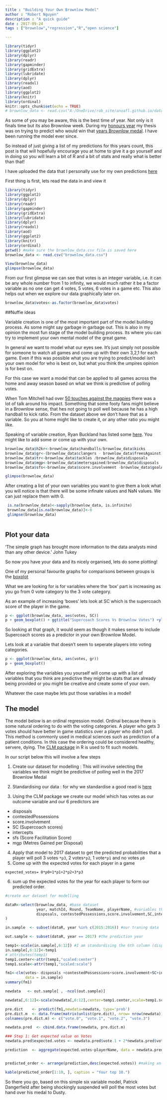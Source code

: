 ```yaml
---
title : "Building Your Own Brownlow Model"
author : "Robert Nguyen"
description : "A quick guide"
date : 2017-09-24
tags : ["brownlow","regression","R","open science"]

---
```


```r
library(tidyr)
library(ggplot2)
library(dplyr)
library(readr)
library(gapminder)
library(gridExtra)
library(lubridate)
library(dplyr)
library(readxl)
library(aod)
library(ggplot2)
library(knitr)
library(ordinal)
knitr::opts_chunk$set(echo = TRUE)
# brownlow_data <- read.csv("A:/OneDrive/rob_site/anoafl.github.io/data/brownlow_data.csv")

```

As some of you may be aware, this is the best time of year. Not only is it finals time but its also Brownlow week. 
During my [honours year](http://www.maths.uwa.edu.au/students/honours) my thesis was on trying to predict who would win that [years Brownlow medal](http://www.theage.com.au/afl/brownlow-medal/perth-students-mathematical-model-to-predict-afl-brownlow-winner-20140921-10k3k1.html). I have been running the model ever since. 

So instead of just giving a list of my predictions for this years count, this post is that will hopefully encourage you at home to give it a go yourself and in doing so you will learn a bit of R and a bit of stats and really what is better than that!

I have uploaded the data that I personally use for my own predictions [here](https://drive.google.com/open?id=0B2903kNbc39dUjNUWkl2V1ZXTzA)


First thing is first, lets read the data in and view it
```r
library(tidyr)
library(ggplot2)
library(dplyr)
library(readr)
library(gapminder)
library(gridExtra)
library(lubridate)
library(dplyr)
library(readxl)
library(aod)
library(ggplot2)
library(knitr)
library(ordinal)
getwd() #make sure the brownlow_data.csv file is saved here
brownlow_data <- read.csv("brownlow_data.csv")

```

```r
View(brownlow_data)
glimpse(brownlow_data)

```

From our first glimpse we can see that votes is an integer variable, i.e. it can be any whole number from 1 to infinity, we would much rather it be a factor variable as no one can get 4 votes, 5 votes, 6 votes in a game etc. This also helps out when we explore our data graphically later on.

```r
brownlow_data$votes<-as.factor(brownlow_data$votes)
```

##Nuffie ideas

Variable creation is one of the most important part of the model building process. As some might say garbage in garbage out. 
This is also in my opinion the most fun stage of the model building process. Its where you can try to implement your own mental model of the great game. 

In general we want to model what our eyes see. It's just simply not possible for someone to watch all games and come up with their own 3,2,1 for each game. Even if this was possible what you are trying to predict/model isn't your own model for who is best on, but what you think the umpires opinion is for best on. 

For this case we want a model that can be applied to all games across the home and away season based on what we think is predictive of polling votes. 

When Tom Mitchell had over [50 touches against the magpies](http://www.afl.com.au/news/2017-05-21/bucks-clarko-split-on-mitchells-impact) there was a lot of talk around his impact. Something that some footy fans might believe in a Brownlow sense, that hes not going to poll well because he has a high handball to kick ratio. From the dataset above we don't have that as a variable. So you at home might like to create it, or any other ratio you might like. 

Speaking of variable creation, Ryan Buckland has listed some [here](https://onballers.com/2017/08/24/five-new-afl-metrics-and-the-players-who-lead-them-in-2017/). You might like to add some or come up with your own. 

```r
brownlow_data$h2kr<-brownlow_data$handballs/brownlow_data$kicks
brownlow_data$gr<-(brownlow_data$clangers - brownlow_data$freesAgainst)/brownlow_data$disposals
brownlow_data$tr<-brownlow_data$tackles /brownlow_data$disposals
brownlow_data$mgp<-brownlow_data$metersgained/brownlow_data$disposals
brownlow_data$sfs<-brownlow_data$score.involvement -brownlow_data$goalAssists- brownlow_data$goals - brownlow_data$behinds
```



```r
glimpse(brownlow_data)


```

After creating a list of your own variables you want to give them a look what you will notice is that there will be some infinate values and NaN values. We can just replace them with 0.

```r

 is.na(brownlow_data)<-sapply(brownlow_data, is.infinite)
 brownlow_data[is.na(brownlow_data)]<-0
 glimpse(brownlow_data)
 
```

## Plot your data

'The simple graph has brought more information to the data analysts mind than any other device.' John Tukey

So now you have your data and its nicely organised, lets do some plotting!

One of my personal favourite graphs for comparisons between groups is the [boxplot](https://en.wikipedia.org/wiki/Box_plot)

What we are looking for is for variables where the 'box' part is increasing as you go from 0 vote category to the 3 vote category. 

As an example of increasing 'boxes' lets look at SC which is the supercoach score of the player in the game. 

```r
p <- ggplot(brownlow_data, aes(votes, SC))
p + geom_boxplot() + ggtitle("Supercoach Scores Vs Brownlow Votes") +ylab("Supercoach Score")

```

So looking at that graph, it would seem as though it makes sense to include Supercoach scores as a predictor in your own Brownlow Model. 

Lets look at a variable that doesn't seem to seperate players into voting categories. 



```r
p <- ggplot(brownlow_data, aes(votes, gr))
p + geom_boxplot() 

```
After exploring the variables you yourself will come up with a list of variables that you think are predictive they might be stats that are already being provided or you might be creative and create some of your own. 

Whatever the case maybe lets put those variables in a model!

## The model

The model below is an ordinal regression model. Ordinal because there is some natural ordering to do with the voting categories. A player who gets 3 votes should have better in game statistics over a player who didn't poll. This method is commonly used in medical sciences such as prediction of a patient conditions. In this case the ordering could be considered healthy, servere, dying. The [CLM package](https://cran.r-project.org/web/packages/ordinal/ordinal.pdf) in R is used to fit such models.

In our script below this will involve a few steps

1. Create our dataset for modelling : This will involve selecting the variables we think might be predictive of polling well in the 2017 Brownlow Medal

2. Standardising our data : for why we standardise a good read is [here](http://andrewgelman.com/2009/07/11/when_to_standar/)

3. Using the CLM package we create our model which has votes as our outcome variable and our 6 predictors are 
 + disposals
 + contestedPossessions 
 + score.involvement 
 + SC (Supercoach scores)
 + intercepts
 + sfs  (Score Facilitation Score)
 + mgp (Metres Gained per Disposal)
 
4. Apply that model to 2017 dataset to get the predicted probabilities that a player will poll 3 votes `*p3`, 2 votes`*p2`, 1 vote`*p1` and no votes `p0`
5. Come up with the expected votes for each player in a game 

`expected_votes= 0*p0+1*p1+2*p2+3*p3`

6. sum up the expected votes for the year for each player to form our predicted order.

```r
#create our dataset for modelling

dataR<-select(brownlow_data, #base dataset
              year, matchId, Round, TeamName, playerName, #variables that you want for filtering
              disposals, contestedPossessions,score.involvement,SC,intercepts,sfs,mgp,votes #variables that seem predictive?
)

in.sample  <- subset(dataR, year %in% c(2015:2016)) #our traning data

out.sample <- subset(dataR, year == 2017) #the prediction year

temp1<-scale(in.sample[,6:12]) #I am standardising the 6th column (disposals) until the 12th column (mgp)
in.sample[,6:12]<-temp1
# attributes(temp1)
temp1.center<-attr(temp1,"scaled:center")
temp1.scale<-attr(temp1,"scaled:scale")

fm1<-clm(votes~ disposals +contestedPossessions+score.involvement+SC+intercepts+sfs +mgp,
         data = in.sample)
summary(fm1)

newdata   <- out.sample[ , -ncol(out.sample)]

newdata[,6:12]<-scale(newdata[,6:12],center=temp1.center,scale=temp1.scale) 

pre.dict    <- predict(fm1,newdata=newdata, type='prob')
pre.dict.m  <- data.frame(matrix(unlist(pre.dict), nrow= nrow(newdata)))
colnames(pre.dict.m) <- c("vote.0", "vote.1", "vote.2", "vote.3")

newdata.pred  <- cbind.data.frame(newdata, pre.dict.m)

### Step 1: Get expected value on Votes
newdata.pred$expected.votes <- newdata.pred$vote.1 + 2*newdata.pred$vote.2 + 3*newdata.pred$vote.3

prediction  <- aggregate(expected.votes~playerName, data = newdata.pred, FUN = sum )


predicted_order <- arrange(prediction,desc(expected.votes)) #making an ordered table

```

```r

kable(predicted_order[1:10, ], caption = "Your top 10.")

```

So there you go, based on this simple six variable model, Patrick Dangerfield after being shockingly suspended will poll the most votes but hand over his medal to Dusty. 




